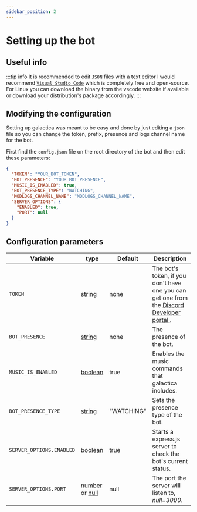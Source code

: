 ```yaml
---
sidebar_position: 2
---
```


# Setting up the bot

## Useful info
:::tip info
It is recommended to edit `JSON` files with a text editor I would recommend [`Visual Studio Code`](https://code.visualstudio.com/) which is completely free and open-source. For Linux you can download the binary from the vscode website if available or download your distribution's package accordingly.
:::

## Modifying the configuration
Setting up galactica was meant to be easy and done by just editing a `json` file so you can change the token, prefix, presence and logs channel name for the bot.

First find the `config.json` file on the root directory of the bot and then edit these parameters:
  ```json title="config.json"
  {
    "TOKEN": "YOUR_BOT_TOKEN",
    "BOT_PRESENCE": "YOUR_BOT_PRESENCE",
    "MUSIC_IS_ENABLED": true,
    "BOT_PRESENCE_TYPE": "WATCHING",
    "MODLOGS_CHANNEL_NAME": "MODLOGS_CHANNEL_NAME",
    "SERVER_OPTIONS": {
      "ENABLED": true,
      "PORT": null
    }
  }
  ```

## Configuration parameters
| Variable                 | type                                                                                                                                                                                   | Default    | Description                                                                                                                                    |
|--------------------------|----------------------------------------------------------------------------------------------------------------------------------------------------------------------------------------|------------|------------------------------------------------------------------------------------------------------------------------------------------------|
| `TOKEN`                  | [string](https://www.typescriptlang.org/docs/handbook/2/everyday-types.html#literal-types)                                                                                             | none       | The bot's token, if you don't have one you can get one from the  [ Discord Developer portal ]( https://discord.com/developers/applications ) . |
| `BOT_PRESENCE`           | [string](https://www.typescriptlang.org/docs/handbook/2/everyday-types.html#literal-types)                                                                                             | none       | The presence of the bot.                                                                                                                       |
| `MUSIC_IS_ENABLED`       | [boolean](https://www.typescriptlang.org/docs/handbook/2/everyday-types.html#literal-types)                                                                                            | true       | Enables the music commands that galactica includes.                                                                                            |
| `BOT_PRESENCE_TYPE`      | [string](https://www.typescriptlang.org/docs/handbook/2/everyday-types.html#literal-types)                                                                                             | "WATCHING" | Sets the presence type of the bot.                                                                                                             |
| `SERVER_OPTIONS.ENABLED` | [boolean](https://www.typescriptlang.org/docs/handbook/2/everyday-types.html#literal-types)                                                                                            | true       | Starts a express.js server to check the bot's current status.                                                                                  |
| `SERVER_OPTIONS.PORT`    | [number](https://www.typescriptlang.org/docs/handbook/2/everyday-types.html#literal-types) or [null](https://www.typescriptlang.org/docs/handbook/2/everyday-types.html#literal-types) | null       | The port the server will listen to, *null=3000*.                                                                                               |
